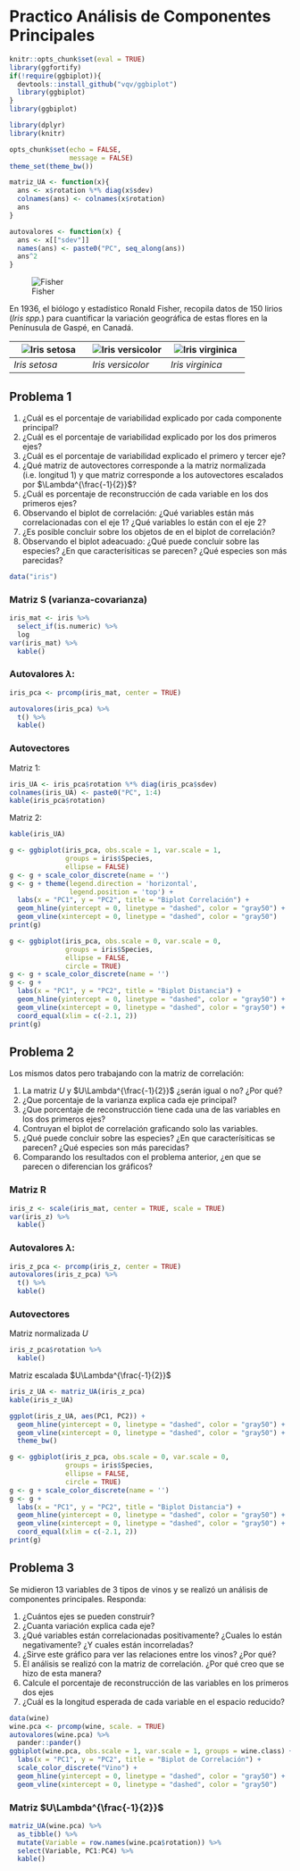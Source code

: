 # Practico Análisis de Componentes Principales

```r
knitr::opts_chunk$set(eval = TRUE)
library(ggfortify)
if(!require(ggbiplot)){
  devtools::install_github("vqv/ggbiplot")
  library(ggbiplot)
}
library(ggbiplot)

library(dplyr)
library(knitr)

opts_chunk$set(echo = FALSE, 
               message = FALSE)
theme_set(theme_bw())

matriz_UA <- function(x){
  ans <- x$rotation %*% diag(x$sdev)
  colnames(ans) <- colnames(x$rotation)
  ans
}

autovalores <- function(x) {
  ans <- x[["sdev"]]
  names(ans) <- paste0("PC", seq_along(ans))
  ans^2
}
```

![Fisher](https://upload.wikimedia.org/wikipedia/commons/thumb/4/46/R._A._Fischer.jpg/200px-R._A._Fischer.jpg)

En 1936, el biólogo y estadístico Ronald Fisher, recopila datos de 150 lirios (*Iris spp.*) para cuantificar la variación geográfica de estas flores en la Penínusula de Gaspé, en Canadá. 

|  ![Iris setosa](https://upload.wikimedia.org/wikipedia/commons/thumb/5/56/Kosaciec_szczecinkowaty_Iris_setosa.jpg/180px-Kosaciec_szczecinkowaty_Iris_setosa.jpg) |  ![Iris versicolor](https://upload.wikimedia.org/wikipedia/commons/thumb/4/41/Iris_versicolor_3.jpg/220px-Iris_versicolor_3.jpg) |  ![Iris virginica](https://upload.wikimedia.org/wikipedia/commons/thumb/9/9f/Iris_virginica.jpg/220px-Iris_virginica.jpg) |
|---|---|---|
|  *Iris setosa* | *Iris versicolor*  | *Iris virginica*  |

## Problema 1


1. ¿Cuál es el porcentaje de variabilidad explicado por cada componente principal?
2. ¿Cuál es el porcentaje de variabilidad explicado por los dos primeros ejes?
3. ¿Cuál es el porcentaje de variabilidad explicado el primero y tercer eje?
4. ¿Qué matriz de autovectores corresponde a la matriz normalizada (i.e. longitud 1) 
   y que matriz corresponde a los autovectores escalados por $\Lambda^{\frac{-1}{2}}$?
5. ¿Cuál es porcentaje de reconstrucción de cada variable en los dos primeros 
    ejes?
6. Observando el biplot de correlación: ¿Qué variables están más correlacionadas con el eje 1? ¿Qué variables lo están con el eje 2?
7. ¿Es posible concluir sobre los objetos de en el biplot de correlación?
8. Observando el biplot adeacuado: ¿Qué puede concluir sobre las especies? ¿En que caracterísiticas se parecen? ¿Qué especies son más parecidas?


```r
data("iris")
```


### Matriz S (varianza-covarianza)

```r
iris_mat <- iris %>% 
  select_if(is.numeric) %>% 
  log
var(iris_mat) %>% 
  kable()
```

### Autovalores $\lambda$:

```r
iris_pca <- prcomp(iris_mat, center = TRUE) 

autovalores(iris_pca) %>% 
  t() %>%
  kable()
```


### Autovectores

Matriz 1:

```r

iris_UA <- iris_pca$rotation %*% diag(iris_pca$sdev)
colnames(iris_UA) <- paste0("PC", 1:4)
kable(iris_pca$rotation)

```

Matriz 2:

```r
kable(iris_UA)
```

```r
g <- ggbiplot(iris_pca, obs.scale = 1, var.scale = 1,
              groups = iris$Species,
              ellipse = FALSE)
g <- g + scale_color_discrete(name = '')
g <- g + theme(legend.direction = 'horizontal', 
               legend.position = 'top') +
  labs(x = "PC1", y = "PC2", title = "Biplot Correlación") +
  geom_hline(yintercept = 0, linetype = "dashed", color = "gray50") + 
  geom_vline(xintercept = 0, linetype = "dashed", color = "gray50")
print(g)
```

```r
g <- ggbiplot(iris_pca, obs.scale = 0, var.scale = 0,
              groups = iris$Species,
              ellipse = FALSE, 
              circle = TRUE)
g <- g + scale_color_discrete(name = '')
g <- g +
  labs(x = "PC1", y = "PC2", title = "Biplot Distancia") +
  geom_hline(yintercept = 0, linetype = "dashed", color = "gray50") + 
  geom_vline(xintercept = 0, linetype = "dashed", color = "gray50") +
  coord_equal(xlim = c(-2.1, 2))
print(g)
```




## Problema 2


Los mismos datos pero trabajando con la matriz de correlación:

1. La matriz $U$ y $U\Lambda^{\frac{-1}{2}}$ ¿serán igual o no? ¿Por qué?
2. ¿Que porcentaje de la varianza explica cada eje principal?
3. ¿Que porcentaje de reconstrucción tiene cada una de las variables en los
dos primeros ejes?
4. Contruyan el biplot de correlación graficando solo las variables. 
5. ¿Qué puede concluir sobre las especies? ¿En que caracterísiticas se parecen?
¿Qué especies son más parecidas?
6. Comparando los resultados con el problema anterior, ¿en que se parecen
o diferencian los gráficos?


### Matriz R

```r
iris_z <- scale(iris_mat, center = TRUE, scale = TRUE)
var(iris_z) %>% 
  kable()
```

### Autovalores $\lambda$:

```r
iris_z_pca <- prcomp(iris_z, center = TRUE) 
autovalores(iris_z_pca) %>% 
  t() %>% 
  kable()
```

### Autovectores

Matriz normalizada $U$

```r
iris_z_pca$rotation %>% 
  kable()

```

Matriz escalada $U\Lambda^{\frac{-1}{2}}$ 

```r
iris_z_UA <- matriz_UA(iris_z_pca)
kable(iris_z_UA)
```


```r
ggplot(iris_z_UA, aes(PC1, PC2)) +
  geom_hline(yintercept = 0, linetype = "dashed", color = "gray50") + 
  geom_vline(xintercept = 0, linetype = "dashed", color = "gray50") +
  theme_bw()
```


```r
g <- ggbiplot(iris_z_pca, obs.scale = 0, var.scale = 0,
              groups = iris$Species,
              ellipse = FALSE, 
              circle = TRUE)
g <- g + scale_color_discrete(name = '')
g <- g +
  labs(x = "PC1", y = "PC2", title = "Biplot Distancia") +
  geom_hline(yintercept = 0, linetype = "dashed", color = "gray50") + 
  geom_vline(xintercept = 0, linetype = "dashed", color = "gray50") +
  coord_equal(xlim = c(-2.1, 2))
print(g)
```

## Problema 3


Se midieron 13 variables de 3 tipos de vinos y se realizó un análisis de 
componentes principales. Responda:

1. ¿Cuántos ejes se pueden construir?
2. ¿Cuanta variación explica cada eje?
3. ¿Qué variables están correlacionadas positivamente? ¿Cuales lo están
negativamente? ¿Y cuales están incorreladas?
4. ¿Sirve este gráfico para ver las relaciones entre los vinos? ¿Por qué?
5. El análisis se realizó con la matriz de correlación. ¿Por qué creo que se hizo
de esta manera?
6. Calcule el porcentaje de reconstrucción de las variables en los primeros dos
ejes
7. ¿Cuál es la longitud esperada de cada variable en el espacio reducido?

```r
data(wine)
wine.pca <- prcomp(wine, scale. = TRUE)
autovalores(wine.pca) %>% 
  pander::pander()
ggbiplot(wine.pca, obs.scale = 1, var.scale = 1, groups = wine.class) + 
  labs(x = "PC1", y = "PC2", title = "Biplot de Correlación") +
  scale_color_discrete("Vino") +
  geom_hline(yintercept = 0, linetype = "dashed", color = "gray50") + 
  geom_vline(xintercept = 0, linetype = "dashed", color = "gray50") 
```

### Matriz $U\Lambda^{\frac{-1}{2}}$

```r
matriz_UA(wine.pca) %>% 
  as_tibble() %>% 
  mutate(Variable = row.names(wine.pca$rotation)) %>% 
  select(Variable, PC1:PC4) %>% 
  kable()
```

